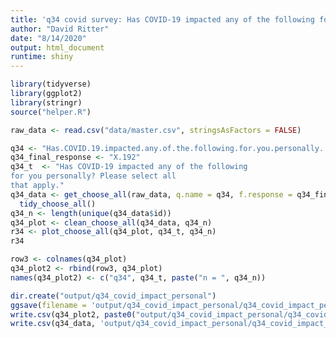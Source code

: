 ```yaml
---
title: 'q34 covid survey: Has COVID-19 impacted any of the following for you personally? Please select all that apply.'
author: "David Ritter"
date: "8/14/2020"
output: html_document
runtime: shiny
---
```


```r
library(tidyverse)
library(ggplot2)
library(stringr)
source("helper.R")
```

```r
raw_data <- read.csv("data/master.csv", stringsAsFactors = FALSE)
```

```r
q34 <- "Has.COVID.19.impacted.any.of.the.following.for.you.personally...please.select.all.that.apply."
q34_final_response <- "X.192"
q34_t  <- "Has COVID-19 impacted any of the following 
for you personally? Please select all 
that apply."
q34_data <- get_choose_all(raw_data, q.name = q34, f.response = q34_final_response) %>%
  tidy_choose_all()
q34_n <- length(unique(q34_data$id))
q34_plot <- clean_choose_all(q34_data, q34_n)
r34 <- plot_choose_all(q34_plot, q34_t, q34_n)
r34
```

```r
row3 <- colnames(q34_plot)
q34_plot2 <- rbind(row3, q34_plot)
names(q34_plot2) <- c("q34", q34_t, paste("n = ", q34_n))
```

```r
dir.create("output/q34_covid_impact_personal")
ggsave(filename = 'output/q34_covid_impact_personal/q34_covid_impact_personal.png', plot = r34, device = 'png')
write.csv(q34_plot2, paste0("output/q34_covid_impact_personal/q34_covid_impact_personal_", q34_n,".csv"), row.names=F)
write.csv(q34_data, 'output/q34_covid_impact_personal/q34_covid_impact_personal_ids.csv', row.names = FALSE)
```
